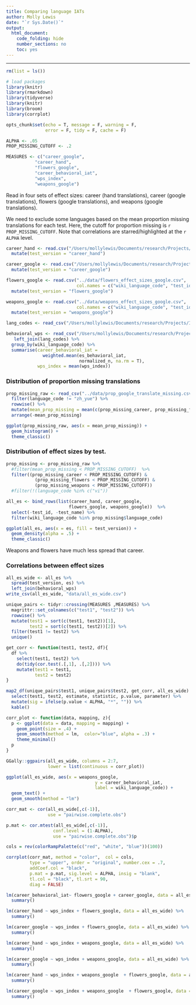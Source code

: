 ```yaml
---
title: Comparing language IATs
author: Molly Lewis 
date: "`r Sys.Date()`"
output: 
  html_document:
    code_folding: hide
    number_sections: no
    toc: yes
---
```

  
******

```r
rm(list = ls())

# load packages
library(knitr)
library(rmarkdown)
library(tidyverse)
library(knitr)
library(broom)
library(corrplot)

opts_chunk$set(echo = T, message = F, warning = F, 
               error = F, tidy = F, cache = F)
```


```r
ALPHA <- .05
PROP_MISSING_CUTOFF <- .2

MEASURES <- c("career_google", 
           "career_hand",
           "flowers_google",
           "career_behavioral_iat",
           "wps_index",
           "weapons_google")
```

Read in four sets of effect sizes: career (hand translations), career (google translations), flowers (google translations), and weapons (google translations). 

We need to exclude some languages based on the mean proportion missing translations for each test. Here, the cutoff for proportion missing is `r PROP_MISSING_CUTOFF`. Note that correlations are starred/highlighted at the `r ALPHA` level.

```r
career_hand <- read.csv("/Users/mollylewis/Documents/research/Projects/IATLANG/writeup/cogsci2018/analysis/study2b/data/career_effect_sizes_hand_translations.csv", col.names = c("wiki_language_code", "test_id", "test_name", "es"),  header = F, fill = TRUE) %>%
  mutate(test_version = "career_hand")

career_google <- read.csv("/Users/mollylewis/Documents/research/Projects/IATLANG/writeup/cogsci2018/analysis/study2b/google_translate_and_names_analysis/data/career_effect_sizes_google_translations.csv", col.names = c("wiki_language_code", "test_id", "test_name", "es"),  header = F, fill = TRUE) %>%
  mutate(test_version = "career_google")

flowers_google <- read.csv("../data/flowers_effect_sizes_google.csv", 
                           col.names = c("wiki_language_code", "test_id", "test_name", "es"), header = F, fill = TRUE)  %>%
  mutate(test_version = "flowers_google")

weapons_google <- read.csv("../data/weapons_effect_sizes_google.csv", 
                           col.names = c("wiki_language_code", "test_id", "test_name", "es"), header = F, fill = TRUE) %>%
  mutate(test_version = "weapons_google")
```

```r
lang_codes <- read_csv("/Users/mollylewis/Documents/research/Projects/IATLANG/writeup/cogsci2018/analysis/study2b/data/language_names_to_wiki_codes.csv")

behavioral_wps <- read_csv("/Users/mollylewis/Documents/research/Projects/IATLANG/writeup/cogsci2018/analysis/all/all_measures_df.csv") %>%
   left_join(lang_codes) %>%
  group_by(wiki_language_code) %>%
  summarise(career_behavioral_iat =
              weighted.mean(es_behavioral_iat,
                            normalized_n, na.rm = T),
            wps_index = mean(wps_index)) 
```


### Distribution of proportion missing translations
```r
prop_missing_raw <- read_csv("../data/prop_google_translate_missing.csv")  %>%
  filter(language_code != "zh_yue") %>%
  rowwise() %>%
  mutate(mean_prop_missing = mean(c(prop_missing_career, prop_missing_flowers, prop_missing_weapons))) %>%
  arrange(-mean_prop_missing)

ggplot(prop_missing_raw, aes(x = mean_prop_missing)) +
  geom_histogram() +
  theme_classic()
```

### Distribution of effect sizes by test.


```r
prop_missing <- prop_missing_raw %>%
  #filter(mean_prop_missing < PROP_MISSING_CUTOFF)  %>%
  filter((prop_missing_career < PROP_MISSING_CUTOFF) & 
           (prop_missing_flowers < PROP_MISSING_CUTOFF) & 
           (prop_missing_weapons < PROP_MISSING_CUTOFF)) 
  #filter(!(language_code %in% c("vi"))

all_es <- bind_rows(list(career_hand, career_google, 
                        flowers_google, weapons_google))  %>%
  select(-test_id, -test_name) %>%
  filter(wiki_language_code %in% prop_missing$language_code)
```

```r
ggplot(all_es, aes(x = es, fill = test_version)) +
  geom_density(alpha = .5) +
  theme_classic()
```

Weapons and flowers have much less spread that career.


### Correlations between effect sizes 


```r
all_es_wide <- all_es %>%
  spread(test_version, es) %>%
  left_join(behavioral_wps)
write_csv(all_es_wide, "data/all_es_wide.csv")

unique_pairs <- tidyr::crossing(MEASURES ,MEASURES) %>% 
  magrittr::set_colnames(c("test1", "test2")) %>%
  rowwise() %>%
  mutate(test1 = sort(c(test1, test2))[1],       
         test2 = sort(c(test1, test2))[2]) %>%
  filter(test1 != test2) %>%                      
  unique()  

get_corr <- function(test1, test2, df){
  df %>%
    select(test1, test2) %>%
    do(tidy(cor.test(.[,1], .[,2]))) %>%
    mutate(test1 = test1, 
           test2 = test2)
}

map2_df(unique_pairs$test1, unique_pairs$test2, get_corr, all_es_wide)  %>%
  select(test1, test2, estimate, statistic, p.value, parameter) %>%
  mutate(sig = ifelse(p.value < ALPHA, "*", "")) %>%
  kable()
```

```r
corr_plot <- function(data, mapping, z){
  p <- ggplot(data = data, mapping = mapping) + 
    geom_point(size = .4) + 
    geom_smooth(method = lm,  color="blue", alpha = .3) +
    theme_minimal()
  p
}

GGally::ggpairs(all_es_wide, columns = 2:7, 
                lower = list(continuous = corr_plot))
```

```r
ggplot(all_es_wide, aes(x = weapons_google,
                                  y = career_behavioral_iat, 
                                  label = wiki_language_code)) +
  geom_text() +
  geom_smooth(method = "lm")

``` 

```r
corr_mat <- cor(all_es_wide[,c(-1)], 
                use = "pairwise.complete.obs")

p.mat <- cor.mtest(all_es_wide[,c(-1)], 
                  conf.level = (1-ALPHA),  
                  use = "pairwise.complete.obs")$p

cols = rev(colorRampPalette(c("red", "white", "blue"))(100))

corrplot(corr_mat, method = "color",  col = cols,
         type = "upper", order = "original", number.cex = .7,
         addCoef.col = "black", 
         p.mat = p.mat, sig.level = ALPHA, insig = "blank", 
         tl.col = "black", tl.srt = 90,
         diag = FALSE)
```

```r
lm(career_behavioral_iat~ flowers_google + career_google, data = all_es_wide) %>%
  summary()

lm(career_hand ~ wps_index + flowers_google, data = all_es_wide) %>%
  summary()

lm(career_google ~ wps_index + flowers_google, data = all_es_wide) %>%
  summary()

lm(career_hand ~ wps_index + weapons_google, data = all_es_wide) %>%
  summary()

lm(career_google ~ wps_index + weapons_google, data = all_es_wide) %>%
  summary()

lm(career_hand ~ wps_index + weapons_google  + flowers_google, data = all_es_wide) %>%
  summary()

lm(career_google ~ wps_index + weapons_google  + flowers_google, data = all_es_wide) %>%
  summary()



```
